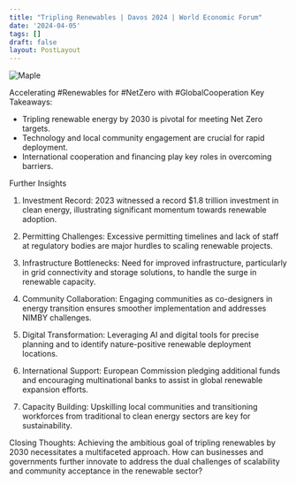 ```yaml
---
title: "Tripling Renewables | Davos 2024 | World Economic Forum"
date: '2024-04-05'
tags: []
draft: false
layout: PostLayout
---
```


<div className="flex justify-center">
  <div className="my-1 w-full px-2 xl:my-1 xl:w-1/2 xl:px-2">
    <img src="https://img.youtube.com/vi/cgCB9OmzM4I/0.jpg" alt="Maple" className="mx-auto h-58 w-auto" />
  </div>
</div>

Accelerating #Renewables for #NetZero with #GlobalCooperation
Key Takeaways:
- Tripling renewable energy by 2030 is pivotal for meeting Net Zero targets.
- Technology and local community engagement are crucial for rapid deployment.
- International cooperation and financing play key roles in overcoming barriers.

Further Insights
1. Investment Record:
2023 witnessed a record $1.8 trillion investment in clean energy, illustrating significant momentum towards renewable adoption.

2. Permitting Challenges:
Excessive permitting timelines and lack of staff at regulatory bodies are major hurdles to scaling renewable projects.

3. Infrastructure Bottlenecks:
Need for improved infrastructure, particularly in grid connectivity and storage solutions, to handle the surge in renewable capacity.

4. Community Collaboration:
Engaging communities as co-designers in energy transition ensures smoother implementation and addresses NIMBY challenges.

5. Digital Transformation:
Leveraging AI and digital tools for precise planning and to identify nature-positive renewable deployment locations.

6. International Support:
European Commission pledging additional funds and encouraging multinational banks to assist in global renewable expansion efforts.

7. Capacity Building:
Upskilling local communities and transitioning workforces from traditional to clean energy sectors are key for sustainability.

Closing Thoughts:
Achieving the ambitious goal of tripling renewables by 2030 necessitates a multifaceted approach. How can businesses and governments further innovate to address the dual challenges of scalability and community acceptance in the renewable sector?
